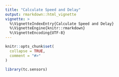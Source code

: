 ```yaml
---
title: "Calculate Speed and Delay"
output: rmarkdown::html_vignette
vignette: >
  %\VignetteIndexEntry{Calculate Speed and Delay}
  %\VignetteEngine{knitr::rmarkdown}
  %\VignetteEncoding{UTF-8}
---
```


```r
knitr::opts_chunk$set(
  collapse = TRUE,
  comment = "#>"
)
```

```r
library(tc.sensors)
```
